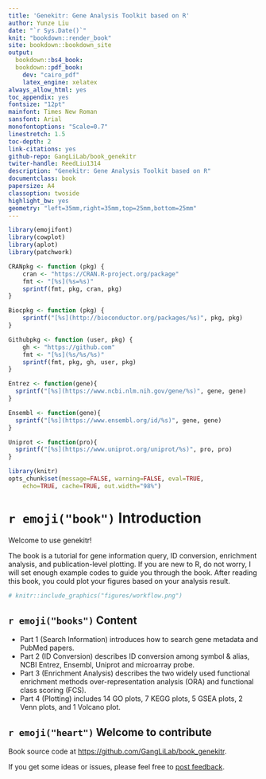 ```yaml
---
title: 'Genekitr: Gene Analysis Toolkit based on R'
author: Yunze Liu
date: "`r Sys.Date()`"
knit: "bookdown::render_book"
site: bookdown::bookdown_site
output:
  bookdown::bs4_book:
  bookdown::pdf_book:
    dev: "cairo_pdf"
    latex_engine: xelatex
always_allow_html: yes
toc_appendix: yes
fontsize: "12pt"
mainfont: Times New Roman
sansfont: Arial
monofontoptions: "Scale=0.7"
linestretch: 1.5
toc-depth: 2
link-citations: yes
github-repo: GangLiLab/book_genekitr
twiter-handle: ReedLiu1314
description: "Genekitr: Gene Analysis Toolkit based on R"
documentclass: book
papersize: A4
classoption: twoside
highlight_bw: yes
geometry: "left=35mm,right=35mm,top=25mm,bottom=25mm"
---
```



```r
library(emojifont)
library(cowplot)
library(aplot)
library(patchwork)

CRANpkg <- function (pkg) {
    cran <- "https://CRAN.R-project.org/package"
    fmt <- "[%s](%s=%s)"
    sprintf(fmt, pkg, cran, pkg)
}

Biocpkg <- function (pkg) {
    sprintf("[%s](http://bioconductor.org/packages/%s)", pkg, pkg)
}

Githubpkg <- function (user, pkg) {
    gh <- "https://github.com"
    fmt <- "[%s](%s/%s/%s)"
    sprintf(fmt, pkg, gh, user, pkg)
}

Entrez <- function(gene){
  sprintf("[%s](https://www.ncbi.nlm.nih.gov/gene/%s)", gene, gene)
}

Ensembl <- function(gene){
  sprintf("[%s](https://www.ensembl.org/id/%s)", gene, gene)
}

Uniprot <- function(pro){
  sprintf("[%s](https://www.uniprot.org/uniprot/%s)", pro, pro)
}

library(knitr)
opts_chunk$set(message=FALSE, warning=FALSE, eval=TRUE, 
    echo=TRUE, cache=TRUE, out.width="98%")
```


# `r emoji("book")` Introduction {-}


Welcome to use genekitr!

The book is a tutorial for gene information query, ID conversion, enrichment analysis, and publication-level plotting. If you are new to R, do not worry, I will set enough example codes to guide you through the book. After reading this book, you could plot your figures based on your analysis result.


```r
# knitr::include_graphics("figures/workflow.png")
```



## `r emoji("books")` Content {-}

+ Part 1 (Search Information) introduces how to search gene metadata and PubMed papers.
+ Part 2 (ID Conversion) describes ID conversion among symbol & alias, NCBI Entrez, Ensembl, Uniprot and microarray probe. 
+ Part 3 (Enrichment Analysis) describes the two widely used functional enrichment methods over-representation analysis (ORA) and functional class scoring (FCS).
+ Part 4 (Plotting) includes 14 GO plots, 7 KEGG plots, 5 GSEA plots, 2 Venn plots, and 1 Volcano plot. 

## `r emoji("heart")` Welcome to contribute {-}

Book source code at <https://github.com/GangLiLab/book_genekitr>. 

If you get some ideas or issues, please feel free to [post feedback](https://github.com/YuLab-SMU/biomedical-knowledge-mining-book/issues/new).

